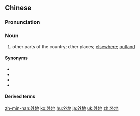 ==Chinese==
{{zh-forms}}

===Pronunciation===
{{zh-pron
|m=wàidì
|c=ngoi6 dei6
|mn=qz,tp,xm:gōa-tōe/kh,zz:gōa-tē
|cat=n
}}

===Noun===
{{zh-noun}}

# other parts of the country; other places; [[elsewhere]]; [[outland]]
#: {{zh-x|到 外地 出差{chāi}|to go '''out of town''' on business}}

====Synonyms====
* {{zh-l|他鄉}}
* {{zh-l|外鄉}}
* {{zh-l|異地}}
* {{zh-l|異鄉}}

====Derived terms====
{{zh-der|外地人}}

{{zh-cat|Elementary}}

[[zh-min-nan:外地]]
[[ko:外地]]
[[hu:外地]]
[[ja:外地]]
[[uk:外地]]
[[zh:外地]]